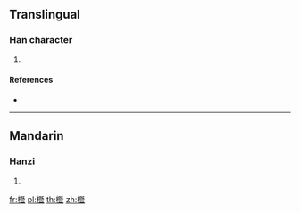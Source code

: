 ==Translingual==

===Han character===
{{Han char|rn=75|rad=木|as=15|sn=19|four=|canj=DAUM}}

# {{defn|Han|sort=木15}}

====References====
* {{Han ref|kx=0561.230|dkj=15853|dj=0950.140|hdz=21317.050|uh=6AED|ud=27373}}

----

==Mandarin==

===Hanzi===
{{cmn-hanzi|pin=[[jié]] ([[jie2]]), [[jì]] ([[ji4]])|wg=chieh<sup>2</sup>, chi<sup>4</sup>}}

# {{defn|lang=cmn|sort=木15}}

[[fr:櫭]]
[[pl:櫭]]
[[th:櫭]]
[[zh:櫭]]